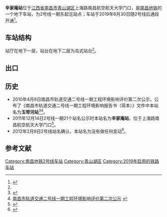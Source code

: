 {{NC Future infrastructure}}
{{Infobox station
|name = 辛家庵
|eng_name = Xinjia'an
|linecolour    = #{{南昌地铁识别色|2}}
|image = 
|caption = 
|country = {{PRC}}
|borough = [[江西省|江西省]][[南昌市|南昌市]][[青山湖区|青山湖区]]
|address = 上海路南昌航空航天大学门口
|coordinates = {{Coord|28.6623254|N|115.9347187|E|format=dms|display=inline,title|type:railwaystation_region:CN}}
|elevation = 
|operator = 
|lines = {{南昌地铁线路名|2|block}}
|distance = 
|platform = 1座[[岛式站台|岛式站台]]
|tracks = 
|connections = 
|structure = 地下车站
|hall = 
|depth = 
|levels = 
|interchange = 
|exits = 
|elevator = 
|escalator = 
|architect = 
|architectural_style = 
|colour = 
|type = 
|status = 运营中
|code = 
|zone = 
|classification = 
|website = 
|built = 
|opened = 2019年6月30日
|former = 
|pass_year = 
|passengers = 
|pass_system = 
|pass_rank = 
|mpassengers = 
|trains = 
|station_hours = 
|hours = 
|first = 
|last = 
|adjacent = {{Adjacent stations|system=南昌地铁|line1=2|left1=顺外|right1=解放西路|note-right1=建设中|to-right1=南昌东站}}
|other_services = 
|route_map = 
}}
'''辛家庵站'''位于[[江西省|江西省]][[南昌市|南昌市]][[青山湖区|青山湖区]]上海路南昌航空航天大学门口，是[[南昌地铁|南昌地铁]]{{南昌地铁线路名|2}}的一个地下车站，为2号线一期东起讫站点；车站于2019年6月30日随2号线后通段开通<ref>{{cite news|url=https://www.sohu.com/a/323944682_705337|title=换乘新时代！南昌地铁2号线今日全线通车|publisher=南昌地铁传媒|date=2019-06-30|accessdate=2021-08-11}}</ref>。

== 车站结构 ==
站厅在地下一层，站台在地下二层为岛式站台<ref name=":0" />。

== 出口 ==

== 历史 ==
* 2010年4月8日南昌市轨道交通二号线一期工程环境影响评价第二次公示，公布了《南昌市轨道交通二号线一期工程环境影响报告书（简本）》文件中本站名为'''玉带河站'''<ref>{{Cite web|url=http://xxgk.nc.gov.cn/bmgkxx/hbj/gzdt/gggs/201004/t20100409_222696.htm|title=《南昌市轨道交通二号线一期工程环境影响报告书（简本）》|accessdate=2016-07-07|date=2010年4月9日|last=中铁第四勘察设计院集团有限公司|first=|work=中铁第四勘察设计院集团有限公司|archive-url=https://web.archive.org/web/20170829203132/http://xxgk.nc.gov.cn/bmgkxx/hbj/gzdt/gggs/201004/t20100409_222696.htm|archive-date=2017年8月29日|dead-url=yes}}</ref><ref>[http://www.lsnc.cn/news/gonggao/2010-4-8/201048131811.htm 南昌市轨道交通二号线一期工程环境影响评价第二次公示] {{webarchive|url=https://archive.is/20150902063409/http://www.lsnc.cn/news/gonggao/2010-4-8/201048131811.htm |date=2015-09-02 }}</ref>。
* 2011年12月14日2号线一期21个站名公示时本站名为'''辛家庵站'''，位于上海路南昌航空航天大学门口<ref name=":0">{{Cite web|url=http://jiangxi.jxnews.com.cn/system/2011/12/14/011852294.shtml|title=南昌地铁2号线21个站点命名公示 1号线一个站点更名|accessdate=2016-07-10|author=|date=2011-12-14|work=大江网|publisher=|archive-url=https://web.archive.org/web/20170831085957/http://jiangxi.jxnews.com.cn/system/2011/12/14/011852294.shtml|archive-date=2017-08-31|dead-url=yes}}</ref>。
* 2012年2月9日2号线站名确认，本站名为没有做任何变动<ref>{{Cite web|url=http://jiangxi.jxnews.com.cn/system/2012/02/09/011893506.shtml|title=南昌地铁2号线21个站点名确定|accessdate=2016-07-10|author=|date=2012-02-09|work=大江网|publisher=|archive-url=https://web.archive.org/web/20170831084448/http://jiangxi.jxnews.com.cn/system/2012/02/09/011893506.shtml|archive-date=2017-08-31|dead-url=yes}}</ref>。

== 参考文献 ==
{{commonscat|Xinjia'an Station}}
{{Reflist}}

{{南昌轨道交通2号线|nocat}}
[[Category:南昌地铁2号线车站|Category:南昌地铁2号线车站]]
[[Category:青山湖区|Category:青山湖区]]
[[Category:2019年启用的铁路车站|Category:2019年启用的铁路车站]]